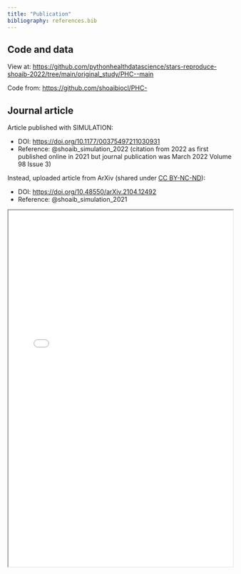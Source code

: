 ```yaml
---
title: "Publication"
bibliography: references.bib
---
```


## Code and data

View at: <https://github.com/pythonhealthdatascience/stars-reproduce-shoaib-2022/tree/main/original_study/PHC--main>

Code from: <https://github.com/shoaibiocl/PHC->

## Journal article

Article published with SIMULATION:

* DOI: <https://doi.org/10.1177/00375497211030931>
* Reference: @shoaib_simulation_2022 (citation from 2022 as first published online in 2021 but journal publication was March 2022 Volume 98 Issue 3)

Instead, uploaded article from ArXiv (shared under [CC BY-NC-ND](http://creativecommons.org/licenses/by-nc-nd/4.0/)):

* DOI: <https://doi.org/10.48550/arXiv.2104.12492>
* Reference: @shoaib_simulation_2021

<iframe width="100%" height="800" src="../original_study/arxiv_paper.pdf"></iframe>